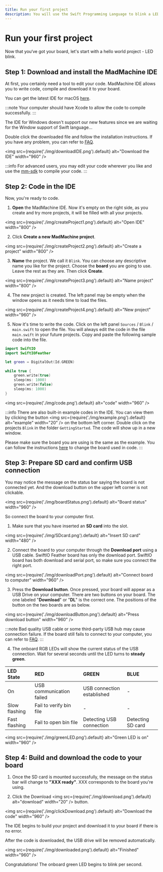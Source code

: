 ```yaml
---
title: Run your first project
description: You will use the Swift Programming Language to blink a LED and realize your first project as a maker.
---
```


# Run your first project

Now that you‘ve got your board, let's start with a hello world project - LED blink. 

## Step 1: Download and install the MadMachine IDE

At first, you certainly need a tool to edit your code. MadMachine IDE allows you to write code, compile and download it to your board. 

You can get the latest IDE for macOS [here](https://github.com/madmachineio/MadMachineIDE/releases). 


:::note
Your computer should have Xcode to allow the code to compile successfully. 
:::

The IDE for Windows doesn't support our new features since we are waiting for the Window support of Swift language...

Double click the downloaded file and follow the installation instructions. If you have any problem, you can refer to [FAQ](./faq.md). 

<img
  src={require('./img/downloadIDE.png').default}
  alt="Download the IDE" width="960"
/>

:::info
For advanced users, you may edit your code wherever you like and use the [mm-sdk](https://github.com/madmachineio/mm-sdk) to compile your code.
:::



## Step 2: Code in the IDE

Now, you're ready to code. 

1. **Open** the MadMachine IDE. Now it's empty on the right side, as you create and try more projects, it will be filled with all your projects.


<img
  src={require('./img/createProject1.png').default}
  alt="Open IDE" width="800"
/>

2. Click **Create a new MadMachine project**.

<img
  src={require('./img/createProject2.png').default}
  alt="Create a project" width="800"
/>

3. **Name** the project. We call it `Blink`. You can choose any descriptive name you like for the project. Choose the **board** you are going to use. Leave the rest as they are. Then click **Create**.

<img
  src={require('./img/createProject3.png').default}
  alt="Name project" width="800"
/>

4. The new project is created. The left panel may be empty when the window opens as it needs time to load the files.

<img
  src={require('./img/createProject4.png').default}
  alt="New project" width="960"
/>

5. Now it's time to write the code. Click on the left panel `Sources` / `Blink` / `main.swift` to open the file. You will always edit the code in the file `main.swift` in your future projects. Copy and paste the following sample code into the file.

```swift
import SwiftIO
import SwiftIOFeather

let green = DigitalOut(Id.GREEN)
​
while true {
    green.write(true)
    sleep(ms: 1000)
    green.write(false)
    sleep(ms: 1000)
}
```

<img
  src={require('./img/code.png').default}
  alt="code" width="960"
/>

:::info
There are also built-in example codes in the IDE. You can view them by clicking the button <img
  src={require('./img/example.png').default}
  alt="example" width="20"
/> on the bottom left corner. Double click on the projects `Blink` in the folder `GettingStarted`. The code will show up in a new window. 

Please make sure the board you are using is the same as the example. You can follow the instructions [here](../how-to/select-board.md) to change the board used in code.
:::

## Step 3: Prepare SD card and confirm USB connection

You may notice the message on the status bar saying the board is not connected yet. And the download button on the upper left corner is not clickable. 

<img
  src={require('./img/boardStatus.png').default}
  alt="Board status" width="960"
/>


So connect the board to your computer first.

1. Make sure that you have inserted an **SD card** into the slot.


<img
  src={require('./img/SDcard.png').default}
  alt="Insert SD card" width="480"
/>

2. Connect the board to your computer through the **Download port** using a USB cable. SwiftIO Feather board has only the download port. SwiftIO board has both download and serial port, so make sure you connect the right port.

<img
  src={require('./img/downloadPort.png').default}
  alt="Connect board to computer" width="960"
/>

3. Press the **Download button**. Once pressed, your board will appear as a USB Drive on your computer. There are two buttons on your board. The one labeled "**Download**" or "**DL**" is the correct one. The positions of the button on the two boards are as below.  

<img
  src={require('./img/downloadButton.png').default}
  alt="Press download button" width="960"
/>

:::note
Bad quality USB cable or some third-party USB hub may cause connection failure. If the board still fails to connect to your computer, you can refer to [FAQ](./faq.md#USB-driver-can't-be-mounted).
:::


4. The onboard RGB LEDs will show the current status of the USB connection. Wait for several seconds until the LED turns to **steady green**.

| LED State | RED | GREEN | BLUE |
| :--- | :--- | :--- | :--- |
| On | USB communication failed | USB connection established | - |
| Slow flashing | Fail to verify bin file | - | - |
| Fast flashing | Fail to open bin file | Detecting USB connection | Detecting SD card |

<img
  src={require('./img/greenLED.png').default}
  alt="Green LED is on" width="960"
/>


## Step 4: Build and download the code to your board

1. Once the SD card is mounted successfully, the message on the status bar will change to **"XXX ready"**. XXX corresponds to the board you're using.

2. Click the Download <img
  src={require('./img/download.png').default}
  alt="download" width="20"
/> button.

<img
  src={require('./img/clickDownload.png').default}
  alt="Download the code" width="960"
/>

The IDE begins to build your project and download it to your board if there is no error. 

After the code is downloaded, the USB drive will be removed automatically.

<img
  src={require('./img/downloaded.png').default}
  alt="Finished" width="960"
/>

Congratulations! The onboard green LED begins to blink per second.